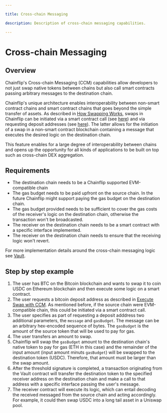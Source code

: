 ```yaml
---

title: Cross-chain Messaging

description: Description of cross-chain messaging capabilities.

---
```



# Cross-chain Messaging

## Overview

Chainflip's Cross-chain Messaging (CCM) capabilities allow developers to not just swap native tokens between chains but also call smart contracts passing arbitrary messages to the destination chain.

Chainflip's unique architecture enables interoperability between non-smart contract chains and smart contract chains that goes beyond the simple transfer of assets. As described in [How Swapping Works](how-swapping-works.md), swaps in Chainflip can be initiated via a smart contract call (see [here](evm-integration/vault-swaps.md)) and via requesting deposit addresses (see [here]((javascript-sdk/swap-assets/execute-swap.md))). The latter allows for the initiation of a swap in a non-smart contract blockchain containing a message that executes the desired logic on the destination chain.

This feature enables for a large degree of interoperability between chains and opens up the opportunity for all kinds of applications to be built on top such as cross-chain DEX aggregation.


## Requirements

- The destination chain needs to be a Chainflip supported EVM-compatible chain
- The gas budget needs to be paid upfront on the source chain. In the future Chainflip might support paying the gas budget on the destination chain.
- The gas budget provided needs to be sufficient to cover the gas costs of the receiver's logic on the destination chain, otherwise the transaction won't be broadcasted.
- The receiver on the destination chain needs to be a smart contract with a specific interface implemented.
- The receiver on the destination chain needs to ensure that the receiving logic won't revert.

For more implementation details around the cross-chain messaging logic see [Vault](evm-integration/vault-swaps.md).


## Step by step example

1. The user has BTC on the Bitcoin blockchain and wants to swap it to coin USDC on Ethereum blockchain and then execute some logic on a smart contract.
2. The user requests a bitcoin deposit address as described in [Execute Swap with CCM](javascript-sdk/swap-assets/execute-swap.md). As mentioned before, if the source chain were EVM-compatible chain, this could be initiated via a smart contract call.
3. The user specifies as part of requesting a deposit adddress two additional parameters, the `message` and `gasBudget`. The message can be an arbitrary hex-encoded sequence of bytes. The `gasBudget` is the amount of the source token that will be used to pay for gas. 
4. The user transfers an amount to swap.
5. Chainflip will swap the `gasBudget` amount to the destination chain's native token to pay for gas (ETH in this case) and the remainder of the input amount (input amount minuts `gasBudget`) will be swapped to the destination token (USDC). Therefore, that amount must be larger than the swap amount.
6. After the threshold signature is completed, a transaction originating from the Vault contract will transfer the destination token to the specified receiver address on the destination chain and make a call to that address with a specific interface passing the user's message.
7. The receiver contract will execute its logic, which can entail decoding the received messaged from the source chain and acting accordingly. For example, it could then swap USDC into a long tail asset in a Uniswap pool.